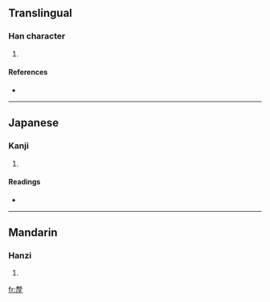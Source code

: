 ==Translingual==

===Han character===
{{Han char|rn=39|rad=子|as=11|sn=14|four=5824<sub>7</sub>|canj=十大一弓木 (JKMND)}}

# {{defn|Han|sort=子11}}

====References====
* {{Han ref|kx=0280.220|dkj=07022|dj=0549.210|hdz=21018.140|uh=5B77|ud=23415|bh=E17D|bd=57725}}

----

==Japanese==

===Kanji===
{{ja-kanji|grade=|rs=子11}}

# {{defn|Japanese}}

====Readings====
* {{ja-readings|on=[[り]] (ri)|kun=[[ふたご]] (futago)}}

----

==Mandarin==

===Hanzi===
{{cmn-hanzi|pin=[[lí]] ([[li2]]), [[rù]] ([[ru4]])|wg=li<sup>2</sup>, ju<sup>4</sup>}}

# {{defn|Mandarin}}

[[fr:孷]]
